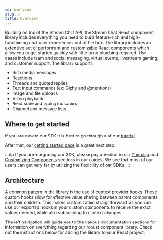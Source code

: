 ```yaml
---
id: overview
slug: /
title: Overview
---
```


Building on top of the Stream Chat API, the Stream Chat React component library includes everything you need to build feature-rich and high-functioning chat user experiences out of the box.
The library includes an extensive set of performant and customizable React components which allow you to get started quickly with little to no plumbing required.
Use cases include team and social messaging, virtual events, livestream gaming, and customer support. The library supports:

- Rich media messages
- Reactions
- Threads and quoted replies
- Text input commands (ex: Giphy and @mentions)
- Image and file uploads
- Video playback
- Read state and typing indicators
- Channel and message lists

## Where to get started

If you are new to our SDK it is best to go through a of our [tutorial](https://getstream.io/chat/react-chat/tutorial/).

After that, our [getting started page](./getting-started.mdx) is a great next step.

:::tip
If you are integrating our SDK, please pay attention to our [Theming](../theming/introduction.mdx) and [Customizing Components](../guides/customization/overview.mdx) sections in our guides. We see that most of our users can get very far by utilizing the flexibility of our SDKs.
:::

## Architecture

A common pattern in the library is the use of context provider hooks. These custom hooks allow for effective value sharing between parent components and their children.
This makes customization straightforward, as you can use our exported hooks in your custom components to receive the exact values needed, while also subscribing to context changes.

The left navigation will guide you to the various documentation sections for information on everything regarding our robust component library. Check out the instructions below for adding the library to your React project.
